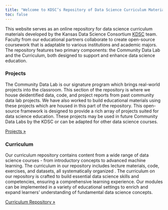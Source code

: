```yaml
---
title: "Welcome to KDSC’s Repository of Data Science Curriculum Materials"
toc: false
---
```


This website serves as an online repository for data science curriculum materials developed by the Kansas Data Science Consortium [KDSC](https://data.ku.edu/kdsc) team. Faculty from our educational partners collaborate to create open-source coursework that is adaptable to various institutions and academic majors. The repository features two primary components: the Community Data Lab and the Curriculum, both designed to support and enhance data science education.

::: content-block
### Projects

The Community Data Lab is our signature program which brings real-world projects into the classroom. This section of the repository is where we house deidentified data, code, and project reports from past community data lab projects. We have also worked to build educational materials using these projects which are housed in this part of the repository. This open-source framework is designed to provide a rich array of projects suited for data science education. These projects may be used in future Community Data Labs by the KDSC or can be adapted for other data science courses.

::: learn-more
[Projects »](project.qmd)
:::

### Curriculum

Our curriculum repository contains content from a wide range of data science courses - from introductory concepts to advanced machine learning. The curriculum in our repository includes lecture materials, code, exercises, and datasets, all systematically organized . The curriculum on our repository is crafted to build essential data science skills and competencies, ensuring a comprehensive learning experience. Our modules can be implemented in a variety of educational settings to enrich and expand learners’ understanding of fundamental data science concepts.

::: learn-more
[Curriculum Repository »](competency.qmd)
:::
:::
